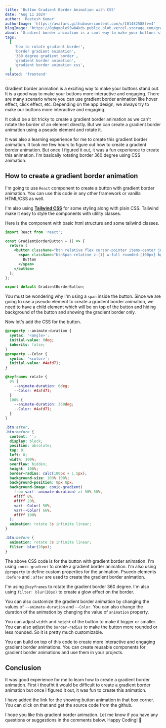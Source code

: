 ```yaml
---
title: 'Button Gradient Border Animation with CSS'
date: 'Aug 11 2024'
author: 'Reetesh Kumar'
authorImage: 'https://avatars.githubusercontent.com/u/101452588?v=4'
blogImage: 'https://8qbgmple95w84kds.public.blob.vercel-storage.com/gradient-border-button-cN7wZ8P2YzOOt0IPOSHbzO7ItIVVDX.png'
about: 'Gradient border animation is a cool way to make your buttons stand out. Using CSS we can easily create a gradient border animation for buttons.'
tags:
  [
    'how to rotate gradient border',
    'border gradient animation',
    '360 degree gradient border',
    'gradient border animation',
    'gradient border animation css',
  ]
related: 'frontend'
---
```


<TableContent title="Button Gradient Border Animation with CSS" />

Gradient border animation is a exciting way to make your buttons stand out. It is a good way to make your buttons more interactive and engaging. There are many scenario where you can use gradient border animation like hover effect, click effect, etc. Depending on the app design, we always try to make our buttons more interactive and engaging.

It colud be a bit tricky to create a gradient border animation as we can't rotate the border of an element directly. But we can create a gradient border animation using a pseudo element and rotate it.

It was also a learning experience for me to create this gradient border animation. It took me few hours to figure out how to create a gradient border animation. But once I figured it out, it was a fun experience to create this animation. I'm basically rotating border 360 degree using CSS animation.

<Separator />

## How to create a gradient border animation

I'm going to use `React` component to create a button with gradient border animation. You can use this code in any other framework or vanilla HTML/CSS as well.

I'm also using [**Tailwind CSS**](https://tailwindcss.com/) for some styling along with plain CSS. Tailwind make it easy to style the components with utility classes.

Here is the component with basic html structure and some tailwind classes.

```jsx
import React from 'react';

const GradientBorderButton = () => {
  return (
    <button className="btn relative flex cursor-pointer items-center justify-center overflow-hidden rounded-[100px] border-none p-[1px]">
      <span className="btnSpan relative z-[1] w-full rounded-[100px] bg-black p-4 text-base text-[#fff] backdrop-blur-[40px]">
        Button
      </span>
    </button>
  );
};

export default GradientBorderButton;
```

You must be wondering why I'm using a `span` inside the button. Since we are going to use a pseudo element to create a gradient border animation, we need to have a child element which will be on top of the button and hiding background of the button and showing the gradient border only.

Now let's add the CSS for the button.

```css
@property --animate-duration {
  syntax: '<angle>';
  initial-value: 0deg;
  inherits: false;
}
@property --Color {
  syntax: '<color>';
  initial-value: #4afd71;
}

@keyframes rotate {
  0% {
    --animate-duration: 0deg;
    --Color: #4afd71;
  }
  100% {
    --animate-duration: 360deg;
    --Color: #4afd71;
  }
}

.btn:after,
.btn:before {
  content: '';
  display: block;
  position: absolute;
  top: 0;
  left: 0;
  width: 100%;
  overflow: hidden;
  height: 100%;
  border-radius: calc(100px + 1.5px);
  background-size: 100% 100%;
  background-position: 0px 0px;
  background-image: conic-gradient(
    from var(--animate-duration) at 50% 50%,
    #ffff 0%,
    #ffff 20%,
    var(--Color) 50%,
    var(--Color) 66%,
    #ffff 100%
  );
  animation: rotate 3s infinite linear;
}

.btn:before {
  animation: rotate 3s infinite linear;
  filter: blur(20px);
}
```

The above CSS code is for the button with gradient border animation. I'm using `conic-gradient` to create a gradient border animation. I'm also using `@property` to define custom properties for the animation. Psuedo elements `:before` and `:after` are used to create the gradient border animation.

I'm using `@keyframes` to rotate the gradient border 360 degree. I'm also using `filter: blur(20px)` to create a glow effect on the border.

You can also customize the gradient border animation by changing the values of `--animate-duration` and `--Color`. You can also change the duration of the animation by changing the value of `animation` property.

You can adjust `width` and `height` of the button to make it bigger or smaller. You can also adjust the `border-radius` to make the button more rounded or less rounded. So it is pretty much customizable.

<GradientBorderButton />

You can build on top of this code to create more interactive and engaging gradient border animations. You can create reusable components for gradient border animations and use them in your projects.

<Separator />

## Conclusion

It was good experience for me to learn how to create a gradient border animation. First i thoufht it would be difficult to create a gradient border animation but once I figured it out, it was fun to create this animation.

I have added the link for the showing button animation in that box corner. You can click on that and get the source code from the github.

I hope you like this gradient border animation. Let me know if you have any questions or suggestions in the comments below. Happy Coding! 🚀
